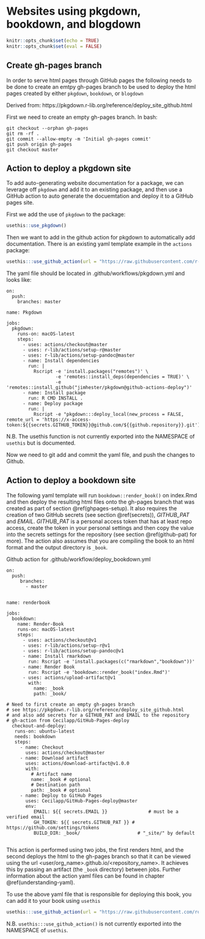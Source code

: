 # Websites using pkgdown, bookdown, and blogdown

```r
knitr::opts_chunk$set(echo = TRUE)
knitr::opts_chunk$set(eval = FALSE)
```

## Create gh-pages branch {#ghpages-setup}

In order to serve html pages through GitHub pages the following needs to be done to create an emtpy gh-pages branch to be used to deploy the html pages created by either `pkgdown`, `bookdown`, or `blogdown`

Derived from: https://pkgdown.r-lib.org/reference/deploy_site_github.html

First we need to create an empty gh-pages branch. In bash:
  
```
git checkout --orphan gh-pages
git rm -rf .
git commit --allow-empty -m 'Initial gh-pages commit'
git push origin gh-pages
git checkout master
```

## Action to deploy a pkgdown site

To add auto-generating website documentation for a package, we can leverage off `pkgdown` and add it to an existing package, and then use a GitHub action to auto generate the docuemtation and deploy it to a GitHub pages site.

First we add the use of `pkgdown` to the package:

```r
usethis::use_pkgdown()
```

Then we want to add in the github action for pkgdown to automatically add documentation. There is an existing yaml template example in the `actions` package:

```r
usethis:::use_github_action(url = "https://raw.githubusercontent.com/r-lib/actions/master/examples/pkgdown.yaml")
```

The yaml file should be located in .github/workflows/pkgdown.yml and looks like:
```
on:
  push:
    branches: master

name: Pkgdown

jobs:
  pkgdown:
    runs-on: macOS-latest
    steps:
      - uses: actions/checkout@master
      - uses: r-lib/actions/setup-r@master
      - uses: r-lib/actions/setup-pandoc@master
      - name: Install dependencies
        run: |
          Rscript -e 'install.packages("remotes")' \
                  -e 'remotes::install_deps(dependencies = TRUE)' \
                  -e 'remotes::install_github("jimhester/pkgdown@github-actions-deploy")'
      - name: Install package
        run: R CMD INSTALL .
      - name: Deploy package
        run: |
          Rscript -e "pkgdown:::deploy_local(new_process = FALSE, remote_url = 'https://x-access-token:${{secrets.GITHUB_TOKEN}}@github.com/${{github.repository}}.git')"
```

N.B. The usethis function is not currently exported into the NAMESPACE of `usethis` but is documented.

Now we need to git add and commit the yaml file, and push the changes to Github.

## Action to deploy a bookdown site

The following yaml template will run `bookdown::render_book()` on index.Rmd and then deploy the resulting html files onto the gh-pages branch that was created as part of section \@ref(ghpages-setup). It also requires the creation of two GitHub secrets (see section \@ref(secrets)), _GITHUB_PAT_ and _EMAIL_. _GITHUB_PAT_ is a personal access token that has at least repo access, create the token in your personal settings and then copy the value into the secrets settings for the repository (see section \@ref(github-pat) for more). The action also assumes that you are compiling the book to an html format and the output directory is `_book`.

Github action for .github/workflow/deploy_bookdown.yml
```
on:
  push:
     branches:
       - master


name: renderbook

jobs:
  bookdown:
    name: Render-Book
    runs-on: macOS-latest
    steps:
      - uses: actions/checkout@v1
      - uses: r-lib/actions/setup-r@v1
      - uses: r-lib/actions/setup-pandoc@v1
      - name: Install rmarkdown
        run: Rscript -e 'install.packages(c("rmarkdown","bookdown"))'
      - name: Render Book
        run: Rscript -e 'bookdown::render_book("index.Rmd")'
      - uses: actions/upload-artifact@v1
        with:
          name: _book
          path: _book/
  
# Need to first create an empty gh-pages branch
# see https://pkgdown.r-lib.org/reference/deploy_site_github.html
# and also add secrets for a GITHUB_PAT and EMAIL to the repository
# gh-action from Cecilapp/GitHub-Pages-deploy
  checkout-and-deploy:
   runs-on: ubuntu-latest
   needs: bookdown
   steps:
     - name: Checkout
       uses: actions/checkout@master
     - name: Download artifact
       uses: actions/download-artifact@v1.0.0
       with:
         # Artifact name
         name: _book # optional
         # Destination path
         path: _book # optional
     - name: Deploy to GitHub Pages
       uses: Cecilapp/GitHub-Pages-deploy@master
       env:
          EMAIL: ${{ secrets.EMAIL }}               # must be a verified email
          GH_TOKEN: ${{ secrets.GITHUB_PAT }} # https://github.com/settings/tokens
          BUILD_DIR: _book/                     # "_site/" by default
    
``` 
This action is performed using two jobs, the first renders html, and the second deploys the html to the gh-pages branch so that it can be viewed using the url \<user/org_name>.github.io/\<repository_name>. It achieves this by passing an artifact (the `_book` directory) between jobs. Further information about the action yaml files can be found in chapter \@ref(understanding-yaml).

To use the above yaml file that is responsible for deploying this book, you can add it to your book using `usethis`
```r
usethis:::use_github_action(url = "https://raw.githubusercontent.com/ropenscilabs/actions_sandbox/master/.github/workflows/deploy_bookdown.yml")
```

N.B. `usethis:::use_github_action()` is not currently exported into the NAMESPACE of `usethis`.


